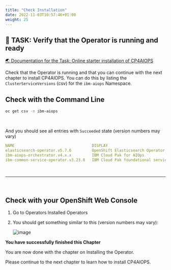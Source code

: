```yaml
---
title: "Check Installation"
date: 2022-11-03T10:57:46+01:00
weight: 25
---
```






## 🚀 TASK: Verify that the Operator is running and ready
<a href="https://www.ibm.com/docs/en/cloud-paks/cloud-pak-aiops/4.2.0?topic=aiops-starter-installation" target="_blank" >🌏 Documentation for the Task: Online starter installation of CP4AIOPS</a>


Check that the Operator is running and that you can continue with the next chapter to install CP4AIOPS. You can do this by listing the `ClusterServiceVersions` (csv) for the `ibm-aiops` Namespace.



<Accordion>
<AccordionItem title="💡 Solution?">


## Check with the Command Line
	
```bash
oc get csv -n ibm-aiops                                                           
```

<br/>

And you should see all entries with `Succeeded` state (version numbers may vary)

```yaml
NAME                                  DISPLAY                               VERSION   REPLACES                        PHASE
elasticsearch-operator.v5.7.6         OpenShift Elasticsearch Operator      5.7.6     elasticsearch-operator.v5.7.5   Succeeded
ibm-aiops-orchestrator.v4.x.x         IBM Cloud Pak for AIOps               4.x.x                                     Succeeded
ibm-common-service-operator.v3.23.8   IBM Cloud Pak foundational services   3.23.8                                    Succeeded
```

<br/>
<hr/>
<br/>

## Check with your OpenShift Web Console

1. Go to Operators Installed Operators 

1. You should get something similar to this (version numbers may vary):

	![image](./../images/53_operators_installed.png)


</AccordionItem>
</Accordion>



<InlineNotification kind="success">

**You have successfully finished this Chapter**

You are now done with the chapter on Installing the Operator.

Please continue to the next chapter to learn how to install CP4AIOPS.

</InlineNotification>


